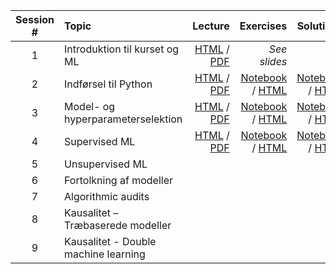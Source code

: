 | Session # | Topic | Lecture | Exercises | Solutions | Documents |
| :--: | :-- | --: | --: | --: | --: | --: | 
| 1 | Introduktion til kurset og ML | [HTML](slides/1_introduction.html) /  [PDF](slides/1_introduction.pdf)  | *See slides* |*N/A*  | [Anaconda guide](misc/1_anaconda_guide.pdf) |
| 2	| Indførsel til Python | [HTML](slides/2_python.html) /  [PDF](slides/2_python.pdf) | [Notebook](exercises_notebook/2_exercise.ipynb) /  [HTML](exercises_html/2_exercise.ipynb) | [Notebook](exercises_notebook/2_exercise_sol.ipynb) / [HTML](exercises_html/2_exercise_sol.ipynb) | [Reading](misc/2_reading.pdf)|
| 3 | Model- og hyperparameterselektion	 | [HTML](slides/3_model_selection.html) /  [PDF](slides/3_model_selection.pdf) | [Notebook](exercises_notebook/3_exercise.ipynb) /  [HTML](exercises_html/3_exercise.ipynb) | [Notebook](exercises_notebook/3_exercise_sol.ipynb) / [HTML](exercises_html/3_exercise_sol.ipynb) | [Reading](misc/3_reading.pdf)|
| 4 | Supervised ML | [HTML](slides/4_supervised_learning.html) / [PDF](slides/4_supervised_learning.pdf)  | [Notebook](exercises_notebook/4_exercise.ipynb) /  [HTML](exercises_html/4_exercise.ipynb) | [Notebook](exercises_notebook/4_exercise_sol.ipynb) / [HTML](exercises_html/4_exercise_sol.ipynb)  | [Reading](misc/4_reading.pdf)|
| 5 | Unsupervised ML | | | | |
| 6 | Fortolkning af modeller | | | | |
| 7 | Algorithmic audits | | | | |
| 8 | Kausalitet – Træbaserede modeller	| | | | |
| 9 | Kausalitet -  Double machine learning	| | | | |